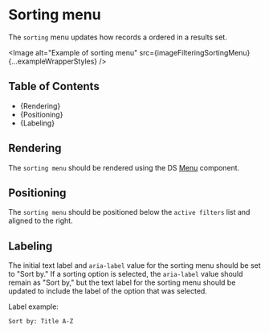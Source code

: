 


<Meta title="Style Guide/Filtering/Page Composition/Sorting menu" />

# Sorting menu

The `sorting` menu updates how records a ordered in a results set.

<Image
  alt="Example of sorting menu"
  src={imageFilteringSortingMenu}
  {...exampleWrapperStyles}
/>

## Table of Contents

- {<Link href="#rendering" target="_self">Rendering</Link>}
- {<Link href="#positioning" target="_self">Positioning</Link>}
- {<Link href="#labeling" target="_self">Labeling</Link>}

## Rendering

The `sorting menu` should be rendered using the DS
[Menu](./?path=/docs/components-navigation-menu--docs) component.

## Positioning

The `sorting menu` should be positioned below the `active filters` list and aligned
to the right.

## Labeling

The initial text label and `aria-label` value for the sorting menu should be set
to "Sort by." If a sorting option is selected, the `aria-label` value should
remain as "Sort by," but the text label for the sorting menu should be updated
to include the label of the option that was selected.

Label example:

`Sort by: Title A-Z`
